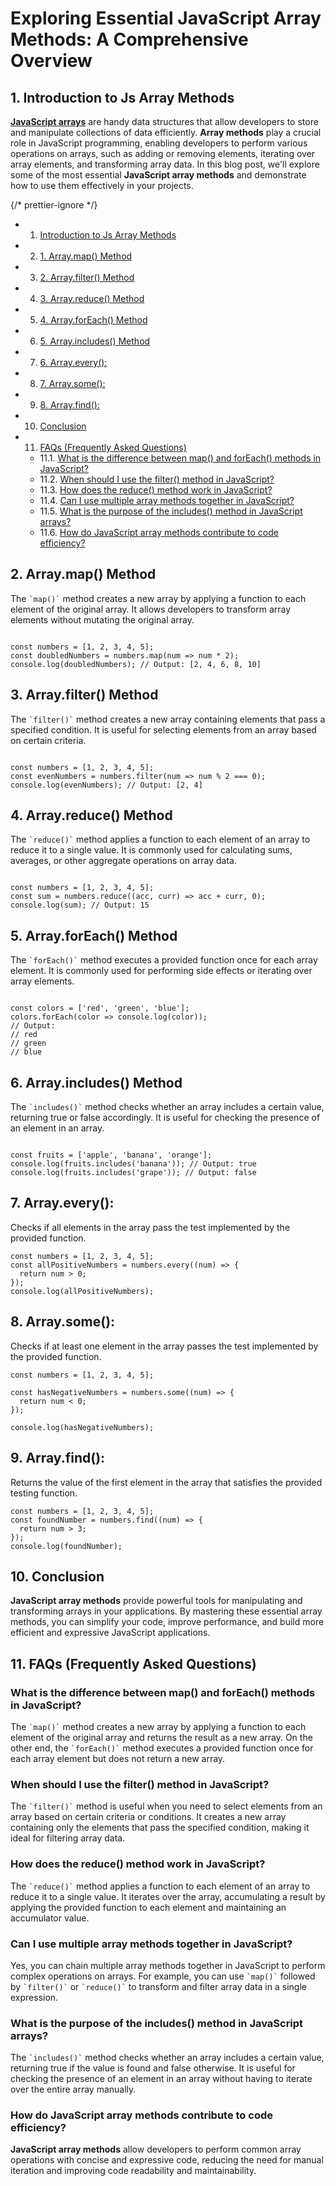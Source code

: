 

# Exploring Essential JavaScript Array Methods: A Comprehensive Overview

## 1. <a name='IntroductiontoJsArrayMethods'></a>Introduction to Js Array Methods

[**JavaScript arrays**](https://developer.mozilla.org/en-US/docs/Web/JavaScript/Reference/Global_Objects/Array) are handy data structures that allow developers to store and manipulate collections of data efficiently. **Array methods** play a crucial role in JavaScript programming, enabling developers to perform various operations on arrays, such as adding or removing elements, iterating over array elements, and transforming array data. In this blog post, we'll explore some of the most essential **JavaScript array methods** and demonstrate how to use them effectively in your projects.

<MDXImage
  src={SEO_OBJ.JS_ARRAY_METHODS.featuredImage}
  alt={SEO_OBJ.JS_ARRAY_METHODS.featuredImageAltText}
  title={SEO_OBJ.JS_ARRAY_METHODS.featuredImageAltText}
  extraStyling="mb-4"
/>

{/* prettier-ignore */}
<TOC>
- 1. [Introduction to Js Array Methods](#IntroductiontoJsArrayMethods)
- 2. [1\. Array.map() Method](#Array.mapMethod)
- 3. [2\. Array.filter() Method](#Array.filterMethod)
- 4. [3\. Array.reduce() Method](#Array.reduceMethod)
- 5. [4\. Array.forEach() Method](#Array.forEachMethod)
- 6. [5\. Array.includes() Method](#Array.includesMethod)
- 7. [6\. Array.every():](#Array.every:)
- 8. [7\. Array.some():](#Array.some:)
- 9. [8\. Array.find():](#Array.find:)
- 10. [Conclusion](#Conclusion)
- 11. [FAQs (Frequently Asked Questions)](#FAQsFrequentlyAskedQuestions)
  - 11.1. [What is the difference between map() and forEach() methods in JavaScript?](#WhatisthedifferencebetweenmapandforEachmethodsinJavaScript)
  - 11.2. [When should I use the filter() method in JavaScript?](#WhenshouldIusethefiltermethodinJavaScript)
  - 11.3. [How does the reduce() method work in JavaScript?](#HowdoesthereducemethodworkinJavaScript)
  - 11.4. [Can I use multiple array methods together in JavaScript?](#CanIusemultiplearraymethodstogetherinJavaScript)
  - 11.5. [What is the purpose of the includes() method in JavaScript arrays?](#WhatisthepurposeoftheincludesmethodinJavaScriptarrays)
  - 11.6. [How do JavaScript array methods contribute to code efficiency?](#HowdoJavaScriptarraymethodscontributetocodeefficiency)

</TOC>

## 2. <a name='Array.mapMethod'></a> Array.map() Method

The `` `map()` `` method creates a new array by applying a function to each element of the original array. It allows developers to transform array elements without mutating the original array.

```

const numbers = [1, 2, 3, 4, 5];
const doubledNumbers = numbers.map(num => num * 2);
console.log(doubledNumbers); // Output: [2, 4, 6, 8, 10]

```

## 3. <a name='Array.filterMethod'></a> Array.filter() Method

The `` `filter()` `` method creates a new array containing elements that pass a specified condition. It is useful for selecting elements from an array based on certain criteria.

```

const numbers = [1, 2, 3, 4, 5];
const evenNumbers = numbers.filter(num => num % 2 === 0);
console.log(evenNumbers); // Output: [2, 4]

```

## 4. <a name='Array.reduceMethod'></a> Array.reduce() Method

The `` `reduce()` `` method applies a function to each element of an array to reduce it to a single value. It is commonly used for calculating sums, averages, or other aggregate operations on array data.

```

const numbers = [1, 2, 3, 4, 5];
const sum = numbers.reduce((acc, curr) => acc + curr, 0);
console.log(sum); // Output: 15

```

## 5. <a name='Array.forEachMethod'></a> Array.forEach() Method

The `` `forEach()` `` method executes a provided function once for each array element. It is commonly used for performing side effects or iterating over array elements.

```

const colors = ['red', 'green', 'blue'];
colors.forEach(color => console.log(color));
// Output:
// red
// green
// blue

```

## 6. <a name='Array.includesMethod'></a> Array.includes() Method

The `` `includes()` `` method checks whether an array includes a certain value, returning true or false accordingly. It is useful for checking the presence of an element in an array.

```

const fruits = ['apple', 'banana', 'orange'];
console.log(fruits.includes('banana')); // Output: true
console.log(fruits.includes('grape')); // Output: false

```

## 7. <a name='Array.every:'></a> Array.every():

Checks if all elements in the array pass the test implemented by the provided function.

```
const numbers = [1, 2, 3, 4, 5];
const allPositiveNumbers = numbers.every((num) => {
  return num > 0;
});
console.log(allPositiveNumbers);

```

## 8. <a name='Array.some:'></a> Array.some():

Checks if at least one element in the array passes the test implemented by the provided function.

```
const numbers = [1, 2, 3, 4, 5];

const hasNegativeNumbers = numbers.some((num) => {
  return num < 0;
});

console.log(hasNegativeNumbers);

```

## 9. <a name='Array.find:'></a> Array.find():

Returns the value of the first element in the array that satisfies the provided testing function.

```
const numbers = [1, 2, 3, 4, 5];
const foundNumber = numbers.find((num) => {
  return num > 3;
});
console.log(foundNumber);

```

## 10. <a name='Conclusion'></a>Conclusion

**JavaScript array methods** provide powerful tools for manipulating and transforming arrays in your applications. By mastering these essential array methods, you can simplify your code, improve performance, and build more efficient and expressive JavaScript applications.

## 11. <a name='FAQsFrequentlyAskedQuestions'></a>FAQs (Frequently Asked Questions)

### <a name='WhatisthedifferencebetweenmapandforEachmethodsinJavaScript'></a>What is the difference between map() and forEach() methods in JavaScript?

The `` `map()` `` method creates a new array by applying a function to each element of the original array and returns the result as a new array. On the other end, the `` `forEach()` `` method executes a provided function once for each array element but does not return a new array.

### <a name='WhenshouldIusethefiltermethodinJavaScript'></a>When should I use the filter() method in JavaScript?

The `` `filter()` `` method is useful when you need to select elements from an array based on certain criteria or conditions. It creates a new array containing only the elements that pass the specified condition, making it ideal for filtering array data.

### <a name='HowdoesthereducemethodworkinJavaScript'></a>How does the reduce() method work in JavaScript?

The `` `reduce()` `` method applies a function to each element of an array to reduce it to a single value. It iterates over the array, accumulating a result by applying the provided function to each element and maintaining an accumulator value.

### <a name='CanIusemultiplearraymethodstogetherinJavaScript'></a>Can I use multiple array methods together in JavaScript?

Yes, you can chain multiple array methods together in JavaScript to perform complex operations on arrays. For example, you can use `` `map()` `` followed by `` `filter()` `` or `` `reduce()` `` to transform and filter array data in a single expression.

### <a name='WhatisthepurposeoftheincludesmethodinJavaScriptarrays'></a>What is the purpose of the includes() method in JavaScript arrays?

The `` `includes()` `` method checks whether an array includes a certain value, returning true if the value is found and false otherwise. It is useful for checking the presence of an element in an array without having to iterate over the entire array manually.

### <a name='HowdoJavaScriptarraymethodscontributetocodeefficiency'></a>How do JavaScript array methods contribute to code efficiency?

**JavaScript array methods** allow developers to perform common array operations with concise and expressive code, reducing the need for manual iteration and improving code readability and maintainability.
